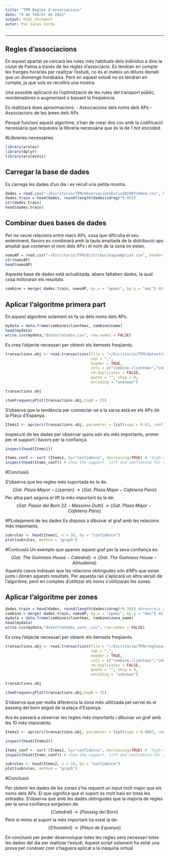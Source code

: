 ```yaml
---
title: "TFM Regles d'associacions"
date: "9 de febrer de 2021"
output: html_document
autor: Pau Salas Cerda
---
```

---

## Regles d'associacions

En aquest apartat se cercarà les rutes més habituals dels individus a dins la ciutat de Palma a través de les regles d'associació.
Es tendran en compte les franges horàries per realitzar l'estudi, no és el mateix un dilluns dematí que un diumenge horabaixa. Però en aquest estudi no es tendran en compte, ja que sols es recollirà una mostra.

Una possible aplicació és l'optimització de les rutes del transport públic, reordenadores o augmentant o baixant la freqüència.

Es realitzarà dues aproximacions:
- Associacions dels noms dels APs
- Associacions de les àrees dels APs

Perquè funcioni aquest algoritme, s'han de crear dos csv amb la codificació necessària que requereix la llibreria necessària que és la de 1 hot encoded.



#Llibreries necessàries

```r
library(arules)
library(dplyr)
library(arulesViz)
```


## Carregar la base de dades

Es carrega les dades d'un dia i es recull una petita mostra.


```r
dades = read.csv("~/Escritorio/TFM/observacionsEstiu20190724mod.csv", header = TRUE, sep = ';')
dades.train = head(dades, round(length(dades$idreg)*0.05))
str(dades.train)
head(dades.train)
```

## Combinar dues bases de dades

Per no veure relacions entre macs APs, cosa que dificulta el seu enteniment, llavors es combinarà amb la taula ampliada de la distribució aps ampliat que contenen el nom dels APs i el nom de la zona on estan.


```r
nomsAP = read.csv("~/Escritorio/TFM/distribucioapsampliat.csv", header = TRUE, sep = ',')
str(nomsAP)
head(nomsAP)
```
Aquesta base de dades està actualizada, abans faltaben dades,  la qual cosa milloraran els resultats

```r
combine = merge( dades.train, nomsAP, by.x = "apmac", by.y = "mac") #Es combinen les taules
```

## Aplicar l'algoritme primera part
En aquest algoritme solament es fa ús dels noms dels APs.
```r
mydata = data.frame(combine$clientmac, combine$name)
head(mydata)
write.csv(mydata,"datostratados.csv", row.names = FALSE)
```

Es crea l'objecte necessari per obtenir els itemsets freqüents.
```r
transactions.obj <- read.transactions(file = "~/Escritorio/TFM/datostratados.csv", format = "single", 
                                      sep = ",",
                                      header = TRUE,
                                      cols = c("combine.clientmac","combine.name"), 
                                      rm.duplicates = FALSE,
                                      quote = "", skip = 0,
                                      encoding = "unknown")
```

```r
transactions.obj
```


```r
itemFrequencyPlot(transactions.obj,topN = 25)
```
S'observa que la tendència per connectar-se a la xarxa està en els APs de la Plaça d'Espanya.


```r
Items1 <- apriori(transactions.obj, parameter = list(supp = 0.01, conf = 0.01, minlen=2))

```

Inspecció de les dades per observar quins són els més importants, primer per el support i llavors per la confiança.
```r
inspect(head(Items1))
```

```r
Items_conf <- sort (Items1, by="confidence", decreasing=TRUE) # 'high-confidence' rules.
inspect(head(Items_conf)) # show the support, lift and confidence for all rules
```
#Conclusió

S'observa que les regles més suportada és la de:
$$\{ Gat. \ Plaza \ Mayor - Lizarran \} \rightarrow \{  Gat. \ Plaza \ Major - Cafeteria \ Paris \} $$
Per altra part segons el lift la més important és la de:
$$\{ Gat. \ Paseo \ del \ Born \ 22 - Massimo \ Dutti\} \rightarrow \{  Gat. \ Plaza \ Major - Cafeteria \ Paris \} $$

#PLotejament de les dades
Es disposa a dibuixar el graf amb les relacions més importants.

```r
subrules <- head(Items1, n = 10, by = "confidence")
plot(subrules, method = "graph")
```
#Conlcusió
Un exemple que apareix aquest graf per la seva confiança és:
$$\{ Gat. \ The \ Guinness \ House - Catedral \} \rightarrow \{ Gat. \ The \ Guinness \ House - Almudaina \} $$
Aquests casos indiquen que les relacions obtingudes són d'APs que estan junts i donen aquests resultats. Per aquesta raó s'aplicarà un altra versió de l'algoritme, però en comptes d'utilitzar els noms s'utilitzaran les zones.



## Aplicar l'algoritme per zones
```r
dades.train = head(dades, round(length(dades$idreg)*0.10)) #Requereix de més entrades perque funcioni
combine = merge( dades.train, nomsAP, by.x = "apmac", by.y = "mac") #Es combinen les taules
mydata = data.frame(combine$clientmac, combine$zona_name)
head(mydata)
write.csv(mydata,"datostratados_zona_.csv", row.names = FALSE)
```


Es crea l'objecte necessari per obtenir els itemsets freqüents.
```r
transactions.obj <- read.transactions(file = "~/Escritorio/TFM/reglesassociacio/datostratados_zona.csv", format = "single", 
                                      sep = ",",
                                      header = TRUE,
                                      cols = c("combine.clientmac","combine.zona_name"), 
                                      rm.duplicates = FALSE,
                                      quote = "", skip = 0,
                                      encoding = "unknown")
```

```r
transactions.obj
```

```r
itemFrequencyPlot(transactions.obj,topN = 25)
```
S'observa que per molta diferència la zona més utilitzada pel servei és el passeig del born seguit de la plaça d'Espanya.

Ara és passarà a observar les regles més importants i dibuixar un graf amb les 10 més imporatnts.

```r
Items2 <- apriori(transactions.obj, parameter = list(supp = 0.0001, conf = 0.0001, minlen=2))

```
```r
inspect(head(Items2))
```

```r
Items_conf <- sort (Items2, by="confidence", decreasing=TRUE) # 'high-confidence' rules.
inspect(head(Items_conf)) # show the support, lift and confidence for all rules
```


```r
subrules <- head(Items2, n = 10, by = "confidence")
plot(subrules, method = "graph")
```
#Conclusió

Per obtenir les dades de les zones s'ha requerit un input molt major que els noms dels APs. El que significa que el suport és molt baix en totes les entrades. S'observa que amb les dades obtingudes que la majoria de regles per la seva confiança sorgeixen de:
$$\{ Catedral \} \rightarrow \{ Passeig \ del \ Born\} $$
Però si mires al suport la més important ha estat la de:
$$\{ S'hostalot \} \rightarrow \{ Plaça \ de \ Espanya \} $$

En conclusió per poder desenvolupar totes les regles serà necessari totes les dades del dia per realitzar l'estudi. Aquest script solament ha estat una prova per conèixer com s'haguera aplicat a la màquina virtual